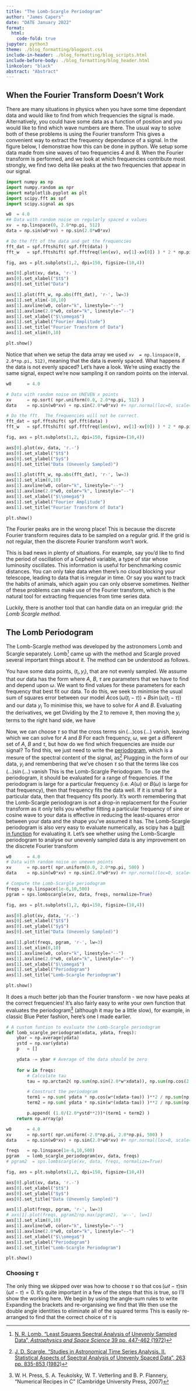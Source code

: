 ```yaml
---
title: "The Lomb-Scargle Periodogram"
author: "James Capers"
date: "DATE January 2022"
format: 
  html:
    code-fold: true
jupyter: python3
theme: ./blog_formatting/blogpost.css
include-in-header: ./blog_formatting/blog_scripts.html
include-before-body: ./blog_formatting/blog_header.html
linkcolor: "black"
abstract: "Abstract"
---
```


## When the Fourier Transform Doesn't Work 

There are many situations in physics when you have some time dependant data and would like to find from which frequencies the signal is made.
Alternatively, you could have some data as a function of position and you would like to find which wave numbers are there.
The usual way to solve both of these problems is using the Fourier transform
\begin{equation}
	\mathcal{F} [f(\omega)] = \int_{-\infty}^\infty dt f(t) e^{i \omega t} .
\end{equation}
This gives a convenient way to extract the frequency dependance of a signal.
In the figure below, I demonstrae how this can be done in python.
We setup some data made from sine waves of two frequencies $4$ and $8$.
When the Fourier transform is performed, and we look at which frequencies contribute most strongly, we find two delta like peaks at the two frequencies that appear in our signal.
```python
import numpy as np
import numpy.random as npr
import matplotlib.pyplot as plt 
import scipy.fft as spf
import scipy.signal as sps

w0  = 4.0
## Data with random noise on regularly spaced x values
xv  = np.linspace(0, 2.0*np.pi, 512)
data = np.sin(w0*xv) + np.sin(2.0*w0*xv)

# Do the fft of the data and get the frequencies
fft_dat = spf.fftshift( spf.fft(data) )
fft_w   = spf.fftshift( spf.fftfreq(len(xv), xv[1]-xv[0]) ) * 2 * np.pi 

fig, axs = plt.subplots(1,2, dpi=150, figsize=(10,4))

axs[0].plot(xv, data, 'r-')
axs[0].set_xlabel("$t$")
axs[0].set_title("Data")

axs[1].plot(fft_w, np.abs(fft_dat), 'r-', lw=3)
axs[1].set_xlim(-10,10)
axs[1].axvline(w0, color="k", linestyle="--")
axs[1].axvline(2.0*w0, color="k", linestyle="--")
axs[1].set_xlabel("$\\omega$")
axs[1].set_ylabel("Fourier Amplitude")
axs[1].set_title("Fourier Transform of Data")
axs[1].set_xlim(0,10)

plt.show()
```

Notice that when we setup the data array we used `xv  = np.linspace(0, 2.0*np.pi, 512)`, meaning that the data is evenly spaced.
What happens if the data is not evenly spaced?
Let's have a look.
We're using exactly the same signal, expect we're now sampling it on random points on the interval.
```python
w0      = 4.0

# Data with random noise on UNEVEN x points
xv      = np.sort( npr.uniform(0.0, 2.0*np.pi, 512) )
data    = np.sin(w0*xv) + np.sin(2.0*w0*xv) #+ npr.normal(loc=0, scale=0.3, size=len(xv))

# Do the fft.  The frequencies will not be correct.
fft_dat = spf.fftshift( spf.fft(data) )
fft_w   = spf.fftshift( spf.fftfreq(len(xv), xv[1]-xv[0]) ) * 2 * np.pi 

fig, axs = plt.subplots(1,2, dpi=150, figsize=(10,4))

axs[0].plot(xv, data, 'r.-')
axs[0].set_xlabel("$t$")
axs[0].set_ylabel("$y$")
axs[0].set_title("Data (Unevenly Sampled)")

axs[1].plot(fft_w, np.abs(fft_dat), 'r-', lw=3)
axs[1].set_xlim(0,10)
axs[1].axvline(w0, color="k", linestyle="--")
axs[1].axvline(2.0*w0, color="k", linestyle="--")
axs[1].set_xlabel("$\\omega$")
axs[1].set_ylabel("Fourier Amplitude")
axs[1].set_title("Fourier Transform of Data")

plt.show()
```
The Fourier peaks are in the wrong place!
This is because the discrete Fourier transform requires data to be sampled on a regular grid.
If the grid is not regular, then the discrete Fourier transform won't work.

This is bad news in plenty of situations.
For example, say you'd like to find the period of oscillation of a Cepheid variable, a type of star whose luminosity oscillates.
This information is useful for benchmarking cosmic distances.
You can only take data when there's no cloud blocking your telescope, leading to data that is irregular in time.
Or say you want to track the habits of animals, which again you can only observe sometimes.
Neither of these problems can make use of the Fourier transform, which is the natural tool for extracting frequencies from time series data.

Luckily, there is another tool that can handle data on an irregular grid: *the Lomb Scargle method*.

## The Lomb Periodogram 

The Lomb-Scargle method was developed by the astronomers Lomb and Scargle separately.
Lomb[^1] came up with the method and Scargle proved several important things about it.
The method can be understood as follows.

You have some data points, $(t_i, y_i)$, that are not evenly sampled.
We assume that our data has the form 
\begin{equation}
	y_i = A \cos (\omega (t_i - \tau)) + B \sin (\omega (t_i - \tau))
\end{equation}
where $A$, $B$, $\tau$ are parameters that we have to find and depend upon $\omega$.
We want to find values for these parameters for each frequency that best fit our data.
To do this, we seek to minimise the usual sum of squares error between our model $A \cos (\omega (t_i - \tau)) + B \sin (\omega (t_i - \tau))$ and our data $y_i$
\begin{equation}
	\chi^2 = \sum_i \left[ A \cos (\omega (t_i - \tau)) + B \sin (\omega (t_i - \tau)) - y_i \right]^2 .
\end{equation}
To minimise this, we have to solve
\begin{align}
	\frac{\partial \chi^2}{\partial A} &= 0 & \frac{\partial \chi^2}{\partial B} &= 0
\end{align}
for $A$ and $B$.
Evaluating the derivatives, we get
\begin{align}
	\frac{\partial \chi^2}{\partial A} &= 2 \sum_i \cos (\omega (t_i - \tau)) \left[ A \cos (\omega (t_i - \tau)) + B \sin (\omega (t_i - \tau)) - y_i \right] = 0 \\
	\frac{\partial \chi^2}{\partial B} &= 2 \sum_i \sin (\omega (t_i - \tau)) \left[ A \cos (\omega (t_i - \tau)) + B \sin (\omega (t_i - \tau)) - y_i \right] = 0
\end{align}
Dividing by the 2 to remove it, then moving the $y_i$ terms to the right hand side, we have 
\begin{align}
	\sum_i A \cos^2 (\omega (t_i - \tau)) + B \sin (\omega (t_i - \tau)) \cos (\omega (t_i - \tau)) &= \sum_i y_i \cos (\omega (t_i - \tau)) \\
	\sum_i A \sin (\omega (t_i - \tau)) \cos (\omega (t_i - \tau)) + B \sin^2 (\omega (t_i - \tau)) &= \sum_i y_i \sin (\omega (t_i - \tau)) .
\end{align}

Now, we can choose $\tau$ so that the cross terms $\sin (...) \cos (...)$ vanish, leaving 
\begin{align}
	\sum_i A \cos^2 (\omega (t_i - \tau))  &= \sum_i y_i \cos (\omega (t_i - \tau)) \\
	\sum_i B \sin^2 (\omega (t_i - \tau)) &= \sum_i y_i \sin (\omega (t_i - \tau)) ,
\end{align}
which we can solve for $A$ and $B$
\begin{align}
	A &= \frac{\sum_i y_i \cos (\omega (t_i - \tau))}{\sum_i  \cos^2 (\omega (t_i - \tau))} \\
	B &= \frac{\sum_i y_i \sin (\omega (t_i - \tau))}{\sum_i \sin^2 (\omega (t_i - \tau))} .
\end{align}
For each frequency, $\omega$, we get a different set of $A$, $B$ and $\tau$, but how do we find which frequencies are inside our signal?
To find this, we just need to write the [periodogram](https://en.wikipedia.org/wiki/Periodogram), which is a mesure of the spectral content of the signal, as[^2]
\begin{equation}
	P = \left( \sum_i y_i \cos (\omega (t_i - \tau)) \right)^2 + \left( \sum_i y_i \sin (\omega (t_i - \tau)) \right)^2
\end{equation}
Plugging in the form of our data, $y_i$ and remembering that we've chosen $\tau$ so that the terms like $\cos (...) \sin (...)$ vanish
\begin{align}
	P(\omega) &= \left( \sum_i \left[ A \cos (\omega (t_i - \tau)) + B \sin (\omega (t_i - \tau))\right] \cos (\omega (t_i - \tau)) \right)^2 + \left( \sum_i \left[ A \cos (\omega (t_i - \tau)) + B \sin (\omega (t_i - \tau))\right] \sin (\omega (t_i - \tau)) \right)^2 \\
	P(\omega) &= A^2 \sum_i \cos^2 (\omega (t_i - \tau)) + B^2 \sum_i \sin^2 (\omega (t_i - \tau)) \\
	P(\omega) &= \frac{\left(\sum_i y_i \cos (\omega (t_i - \tau))\right)^2 \sum_i \cos^2 (\omega (t_i - \tau)) }{\left(\sum_i  \cos^2 (\omega (t_i - \tau))\right)^2} + \frac{\left(\sum_i y_i \sin (\omega (t_i - \tau))\right)^2 \sum_i \sin^2 (\omega (t_i - \tau)) }{\left(\sum_i  \sin^2 (\omega (t_i - \tau))\right)^2} \\
	P(\omega) &= \frac{\left(\sum_i y_i \cos (\omega (t_i - \tau))\right)^2}{\sum_i  \cos^2 (\omega (t_i - \tau))} + \frac{\left(\sum_i y_i \sin (\omega (t_i - \tau))\right)^2  }{\sum_i  \sin^2 (\omega (t_i - \tau))}
\end{align}
This is the Lomb-Scargle Periodogram.
To use the periodogram, it should be evaluated for a range of frequencies.
If the periodogram is large for a particular frequency (i.e. $A(\omega)$ or $B(\omega)$ is large for that frequency), then that frequency fits the data well.
If it is small for a particular data, then that frequency fits poorly.
It's worth remembering that the Lomb-Scargle periodogram is not a drop-in replacement for the Fourier transform as it only tells you whether fitting a particular frequency of sine or cosine wave to your data is effective in reducing the least-squares error between your data and the shape you've assumed it has.
The Lomb-Scargle periodogram is also very easy to evaluate numerically, as scipy has a [built in function](https://docs.scipy.org/doc/scipy/reference/generated/scipy.signal.lombscargle.html) for evaluating it.
Let's see whether using the Lomb-Scargle periodogram to analyse our unevenly sampled data is any improvement on the discrete Fourier transform
```python
w0      = 4.0
# Data with random noise on uneven points
xv      = np.sort( npr.uniform(0.0, 2.0*np.pi, 500) )
data    = np.sin(w0*xv) + np.sin(2.0*w0*xv) #+ npr.normal(loc=0, scale=0.3, size=len(xv))

# Compute the Lomb-Scargle periodogram
freqs = np.linspace(1e-6,10,500)
pgram = sps.lombscargle(xv, data, freqs, normalize=True)

fig, axs = plt.subplots(1,2, dpi=150, figsize=(10,4))

axs[0].plot(xv, data, 'r.-')
axs[0].set_xlabel("$t$")
axs[0].set_ylabel("$y$")
axs[0].set_title("Data (Unevenly Sampled)")

axs[1].plot(freqs, pgram, 'r-', lw=3)
axs[1].set_xlim(0,10)
axs[1].axvline(w0, color="k", linestyle="--")
axs[1].axvline(2.0*w0, color="k", linestyle="--")
axs[1].set_xlabel("$\\omega$")
axs[1].set_ylabel("Periodogram")
axs[1].set_title("Lomb-Scargle Periodogram")

plt.show()
```
It does a much better job than the Fourier transform - we now have peaks at the correct frequencies!
It's also fairly easy to write your own function that evaluates the periodogram[^3] (although it may be a little slow), for example, in classic Blue Peter fashion, here's one I made earlier.
```python
# A custom funtion to evaluate the Lomb-Scargle periodogram
def lomb_scargle_periodogram(xdata, ydata, freqs):
    ybar = np.average(ydata)
    ystd = np.var(ydata)
    p   = []

    ydata -= ybar # Average of the data should be zero 
    
    for w in freqs:
        # Calculate tau
        tau = np.arctan2( np.sum(np.sin(2.0*w*xdata)), np.sum(np.cos(2.0*w*xdata)) ) / (2.0*w)

        # Construct the periodogram
        term1 = np.sum( ydata * np.cos(w*(xdata-tau)) )**2 / np.sum(np.cos(w*(xdata-tau))**2)
        term2 = np.sum( ydata * np.sin(w*(xdata-tau)) )**2 / np.sum(np.sin(w*(xdata-tau))**2)

        p.append( (1.0/(2.0*ystd**2))*(term1 + term2) )
    return np.array(p) 

w0      = 4.0
xv      = np.sort( npr.uniform(-2.0*np.pi, 2.0*np.pi, 500) )
data    = np.sin(w0*xv) + np.sin(2.0*w0*xv) #+ npr.normal(loc=0, scale=0.3, size=len(xv))

freqs   = np.linspace(1e-6,10,500)
pgram   = lomb_scargle_periodogram(xv, data, freqs)
# pgram2  = sps.lombscargle(xv, data, freqs, normalize=True)

fig, axs = plt.subplots(1,2, dpi=150, figsize=(10,4))

axs[0].plot(xv, data, 'r.-')
axs[0].set_xlabel("$t$")
axs[0].set_ylabel("$y$")
axs[0].set_title("Data (Unevenly Sampled)")

axs[1].plot(freqs, pgram, 'r-', lw=3)
# axs[1].plot(freqs, pgram2/np.max(pgram2), 'w--', lw=1)
axs[1].set_xlim(0,10)
axs[1].axvline(w0, color="k", linestyle="--")
axs[1].axvline(2.0*w0, color="k", linestyle="--")
axs[1].set_xlabel("$\\omega$")
axs[1].set_ylabel("Periodogram")
axs[1].set_title("Lomb-Scargle Periodogram")

plt.show()
```

### Choosing $\tau$

The only thing we skipped over was how to choose $\tau$ so that $\cos (\omega t-\tau) \sin (\omega t-\tau) = 0$.
It's quite important in a few of the steps that this is true, so I'll show the working here.
We begin by using the angle-sum rules 
\begin{align}
	\sin (\alpha \pm \beta) &= \sin \alpha \cos \beta \pm \cos \alpha \sin \beta, \\
	\cos (\alpha \pm \beta) &= \cos \alpha \cos \beta \mp \sin \alpha \sin \beta,
\end{align}
to write 
\begin{equation}
	\left[ \cos \omega t \cos \tau + \sin \omega t \sin \tau \right] \left[ \sin \omega t \cos \tau - \cos \omega t \sin \tau \right] = 0.
\end{equation}
Expanding the brackets and re-organising we find that 
\begin{equation}
	\sin \omega t \cos \omega t \left[ \cos^2 \tau - \sin^2 \tau \right] + \cos \tau \sin \tau \left[ \sin^2 \omega t - \cos^2 \omega t \right] = 0 .
\end{equation}
We then use the double angle identities
\begin{align}
	\sin 2\theta &= 2 \sin \theta \cos \theta \\
	\frac{\cos 2 \theta + 1}{2} &= \cos^2 \theta \\
	\frac{1 - \cos 2\theta}{2} &= \sin^2 \theta
\end{align}
to eliminate all of the squared terms
\begin{align}
	\sin (2\omega t) \cos (2\tau) = \sin(2\tau)\cos(2\omega t) .
\end{align}
This is easily re-arranged to find that the correct choice of $\tau$ is  
\begin{equation}
	\tau = \frac{1}{2} \arctan \left[ \frac{\sin(2\omega t)}{\cos(2\omega t)} \right] .
\end{equation}

[^1]: [N. R. Lomb, "Least Squares Spectral Analysis of Unevenly Sampled Data", *Astrophysics and Space Science* 39 pp. 447-462 (1972)](https://doi.org/10.1007/BF00648343)
[^2]: [J. D. Scargle, "Studies in Astronomical Time Series Analysis. II. Statistical Aspects of Spectral Analysis of Unevenly Spaced Data", 263 pp. 835-853 (1982)](https://articles.adsabs.harvard.edu/full/1982ApJ...263..835S)
[^3]: W. H. Press, S. A. Teukolsky, W. T. Vetterling and B. P. Flannery, "Numerical Recipes in C" (Cambridge University Press, 2007)